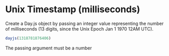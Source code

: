 
# Unix Timestamp (milliseconds)

Create a Day.js object by passing an integer value representing the number of milliseconds (13 digits, since the Unix Epoch Jan 1 1970 12AM UTC).

```js
dayjs(1318781876406)
```

<Callout>
 The passing argument must be a number
</Callout>